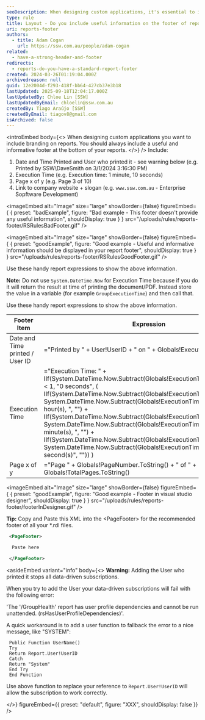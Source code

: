 ```yaml
---
seoDescription: When designing custom applications, it's essential to include a useful and informative footer at the bottom of reports. A well-crafted footer should provide crucial details like date and time printed, execution time, page numbers, and links to company websites.
type: rule
title: Layout - Do you include useful information on the footer of reports?
uri: reports-footer
authors:
  - title: Adam Cogan
    url: https://ssw.com.au/people/adam-cogan
related:
  - have-a-strong-header-and-footer
redirects:
  - reports-do-you-have-a-standard-report-footer
created: 2024-03-26T01:19:04.000Z
archivedreason: null
guid: 12e2004d-f293-418f-bb64-427cb37e3b18
lastUpdated: 2025-09-18T12:04:17.000Z
lastUpdatedBy: Chloe Lin [SSW]
lastUpdatedByEmail: chloelin@ssw.com.au
createdBy: Tiago Araújo [SSW]
createdByEmail: tiagov8@gmail.com
isArchived: false
---
```


<introEmbed
  body={<>
When designing custom applications you want to include branding on reports. You should always include a useful and informative footer at the bottom of your reports.
  </>}
/>
Include:

1. Date and Time Printed and User who printed it - see warning below (e.g. Printed by SSW\DaveSmith on 3/1/2024 3:16:30 PM)
2. Execution Time (e.g. Execution time: 1 minute, 10 seconds)
3. Page x of y (e.g. Page 3 of 10)
4. Link to company website + slogan (e.g. `www.ssw.com.au` - Enterprise Sopftware Development)

<imageEmbed
  alt="Image"
  size="large"
  showBorder={false}
  figureEmbed={ {
    preset: "badExample",
    figure: "Bad example - This footer doesn't provide any useful information",
    shouldDisplay: true
  } }
  src="/uploads/rules/reports-footer/RSRulesBadFooter.gif"
/>

<imageEmbed
  alt="Image"
  size="large"
  showBorder={false}
  figureEmbed={ {
    preset: "goodExample",
    figure: "Good example - Useful and informative information should be displayed in your report footer",
    shouldDisplay: true
  } }
  src="/uploads/rules/reports-footer/RSRulesGoodFooter.gif"
/>

Use these handy report expressions to show the above information.

**Note:** Do not use `System.DateTime.Now` for Execution Time because if you do it will return the result at time of printing the document/PDF. Instead store the value in a variable (for example `GroupExecutionTime`) and then call that.

Use these handy report expressions to show the above information.

| Footer Item                     | Expression                                                                                                                                                                                                                                                                                                                                                                                                                                                                                                                                                                         | Sample Output                                           |
| ------------------------------- | ---------------------------------------------------------------------------------------------------------------------------------------------------------------------------------------------------------------------------------------------------------------------------------------------------------------------------------------------------------------------------------------------------------------------------------------------------------------------------------------------------------------------------------------------------------------------------------- | ------------------------------------------------------- |
| Date and Time printed / User ID | ="Printed by " + User!UserID + " on " + Globals!ExecutionTime.ToString()                                                                                                                                                                                                                                                                                                                                                                                                                                                                                                           | Printed by SSW2000\JatinValabjee on 3/1/2006 3:16:30 PM |
| Execution Time                  | ="Execution Time: " + IIf(System.DateTime.Now.Subtract(Globals!ExecutionTime).TotalSeconds < 1, "0 seconds", ( IIf(System.DateTime.Now.Subtract(Globals!ExecutionTime).Hours > 0, System.DateTime.Now.Subtract(Globals!ExecutionTime).Hours & " hour(s), ", "") + IIf(System.DateTime.Now.Subtract(Globals!ExecutionTime).Minutes > 0, System.DateTime.Now.Subtract(Globals!ExecutionTime).Minutes & " minute(s), ", "") + IIf(System.DateTime.Now.Subtract(Globals!ExecutionTime).Seconds > 0, System.DateTime.Now.Subtract(Globals!ExecutionTime).Seconds & " second(s)", "")) ) | Execution time: 1 minute, 10 seconds                    |
| Page x of y                     | ="Page " + Globals!PageNumber.ToString() + " of " + Globals!TotalPages.ToString()                                                                                                                                                                                                                                                                                                                                                                                                                                                                                                  | Page 3 of 10                                            |

<imageEmbed
  alt="Image"
  size="large"
  showBorder={false}
  figureEmbed={ {
    preset: "goodExample",
    figure: "Good example - Footer in visual studio designer",
    shouldDisplay: true
  } }
  src="/uploads/rules/reports-footer/footerInDesigner.gif"
/>

**Tip:** Copy and Paste this XML into the \<PageFooter> for the recommended footer of all your \*.rdl files.

```xml
 <PageFooter>

  Paste here

 </PageFooter>
```

<asideEmbed
  variant="info"
  body={<>
    **Warning:** Adding the User who printed it stops all data-driven subscriptions.

When you try to add the User your data-driven subscriptions will fail with the following error:

'The '/GroupHealth' report has user profile dependencies and cannot be run unattended. (rsHasUserProfileDependencies)'.

A quick workaround is to add a user function to fallback the error to a nice message, like "SYSTEM":

```vbnet
 Public Function UserName()
 Try
 Return Report.User!UserID
 Catch
 Return "System"
 End Try
 End Function
```

Use above function to replace your reference to `Report.User!UserID` will allow the subscription to work correctly.

  </>}
  figureEmbed={{
    preset: "default",
    figure: "XXX",
    shouldDisplay: false
  }}
/>
